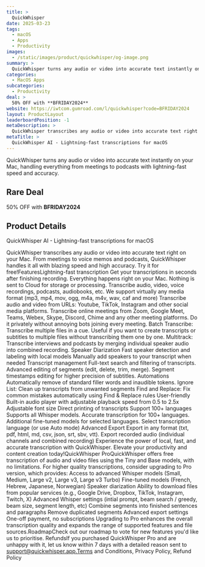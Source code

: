```yaml
---
title: >
  QuickWhisper
date: 2025-03-23
tags:
  - macOS
  - Apps
  - Productivity
images:
  - /static/images/product/quickwhisper/og-image.png
summary: >
  QuickWhisper turns any audio or video into accurate text instantly on your Mac, handling everything from meetings to podcasts with lightning-fast speed and accuracy.
categories:
  - MacOS Apps
subcategories:
  - Productivity
deal: >
  50% OFF with **BFRIDAY2024**
website: https://iwtcom.gumroad.com/l/quickwhisper?code=BFRIDAY2024
layout: ProductLayout
leaderboardPosition: -1
metaDescription: >
  QuickWhisper transcribes any audio or video into accurate text right on your Mac. From meetings to voice memos and podcasts, QuickWhisper handles it all with blazing speed and high accuracy. Try it for free!FeaturesLightning-fast transcription Get your transcriptions in seconds after finishing recording. Everything happens right on your Mac. Nothing is sent to Cloud for storage or processing. Transcribe audio, video, voice recordings, podcasts, audiobooks, etc. We support virtually any media format (mp3, mp4, mov, ogg, m4a, m4v, wav, caf and more) Transcribe audio and video from URLs: Youtube, TikTok, Instagram and other social media platforms. Transcribe online meetings from Zoom, Google Meet, Teams, Webex, Skype, Discord, Chime and any other meeting platforms. Do it privately without annoying bots joining every meeting. Batch Transcribe: Transcribe multiple files in a cue. Useful if you want to create transcripts or subtitles to multiple files without transcribing them one by one. Multitrack: Transcribe interviews and podcasts by merging individual speaker audio into combined recording. Speaker Diarization Fast speaker detection and labeling with local models Manually add speakers to your transcript when needed Transcript management Full-text search and filtering of transcripts. Advanced editing of segments (edit, delete, trim, merge). Segment timestamps editing for higher precision of subtitles. Automations Automatically remove of standard filler words and inaudible tokens. Ignore List: Clean up transcripts from unwanted segments Find and Replace: Fix common mistakes automatically using Find &amp; Replace rules User-friendly Built-in audio player with adjustable playback speed from 0.5 to 2.5x Adjustable font size Direct printing of transcripts Support 100+ languages Supports all Whisper models. Accurate transcription for 100+ languages. Additional fine-tuned models for selected languages. Select transcription language (or use Auto mode) Advanced Export Export in any format (txt, pdf, html, md, csv, json, srt, sbv, vtt). Export recorded audio (individual channels and combined recording) Experience the power of local, fast, and accurate transcription with QuickWhisper. Elevate your productivity and content creation today!QuickWhisper ProQuickWhisper offers free transcription of audio and video files using the Tiny and Base models, with no limitations. For higher quality transcriptions, consider upgrading to Pro version, which provides: Access to advanced Whisper models (Small, Medium, Large v2, Large v3, Large v3 Turbo) Fine-tuned models (French, Hebrew, Japanese, Norwegian) Speaker diarization Ability to download files from popular services (e.g., Google Drive, Dropbox, TikTok, Instagram, Twitch, X) Advanced Whisper settings (intial prompt, beam search / greedy, beam size, segment length, etc) Combine segments into finished sentences and paragraphs Remove duplicated segments Advanced export settings One-off payment, no subscriptions Upgrading to Pro enhances the overall transcription quality and expands the range of supported features and file sources.RoadmapCheck out our roadmap to vote for new features you'd like us to prioritise. RefundsIf you purchased QuickWhisper Pro and are unhappy with it, let us know within 7 days with a detailed reason sent to support@quickwhisper.app.Terms and Conditions, Privacy Policy, Refund Policy
metaTitle: >
  QuickWhisper AI - Lightning-fast transcriptions for macOS
---
```

QuickWhisper turns any audio or video into accurate text instantly on your Mac, handling everything from meetings to podcasts with lightning-fast speed and accuracy.

## Rare Deal

50% OFF with **BFRIDAY2024**

## Product Details

QuickWhisper AI - Lightning-fast transcriptions for macOS

QuickWhisper transcribes any audio or video into accurate text right on your Mac. From meetings to voice memos and podcasts, QuickWhisper handles it all with blazing speed and high accuracy. Try it for free!FeaturesLightning-fast transcription Get your transcriptions in seconds after finishing recording. Everything happens right on your Mac. Nothing is sent to Cloud for storage or processing. Transcribe audio, video, voice recordings, podcasts, audiobooks, etc. We support virtually any media format (mp3, mp4, mov, ogg, m4a, m4v, wav, caf and more) Transcribe audio and video from URLs: Youtube, TikTok, Instagram and other social media platforms. Transcribe online meetings from Zoom, Google Meet, Teams, Webex, Skype, Discord, Chime and any other meeting platforms. Do it privately without annoying bots joining every meeting. Batch Transcribe: Transcribe multiple files in a cue. Useful if you want to create transcripts or subtitles to multiple files without transcribing them one by one. Multitrack: Transcribe interviews and podcasts by merging individual speaker audio into combined recording. Speaker Diarization Fast speaker detection and labeling with local models Manually add speakers to your transcript when needed Transcript management Full-text search and filtering of transcripts. Advanced editing of segments (edit, delete, trim, merge). Segment timestamps editing for higher precision of subtitles. Automations Automatically remove of standard filler words and inaudible tokens. Ignore List: Clean up transcripts from unwanted segments Find and Replace: Fix common mistakes automatically using Find &amp; Replace rules User-friendly Built-in audio player with adjustable playback speed from 0.5 to 2.5x Adjustable font size Direct printing of transcripts Support 100+ languages Supports all Whisper models. Accurate transcription for 100+ languages. Additional fine-tuned models for selected languages. Select transcription language (or use Auto mode) Advanced Export Export in any format (txt, pdf, html, md, csv, json, srt, sbv, vtt). Export recorded audio (individual channels and combined recording) Experience the power of local, fast, and accurate transcription with QuickWhisper. Elevate your productivity and content creation today!QuickWhisper ProQuickWhisper offers free transcription of audio and video files using the Tiny and Base models, with no limitations. For higher quality transcriptions, consider upgrading to Pro version, which provides: Access to advanced Whisper models (Small, Medium, Large v2, Large v3, Large v3 Turbo) Fine-tuned models (French, Hebrew, Japanese, Norwegian) Speaker diarization Ability to download files from popular services (e.g., Google Drive, Dropbox, TikTok, Instagram, Twitch, X) Advanced Whisper settings (intial prompt, beam search / greedy, beam size, segment length, etc) Combine segments into finished sentences and paragraphs Remove duplicated segments Advanced export settings One-off payment, no subscriptions Upgrading to Pro enhances the overall transcription quality and expands the range of supported features and file sources.RoadmapCheck out our roadmap to vote for new features you'd like us to prioritise. RefundsIf you purchased QuickWhisper Pro and are unhappy with it, let us know within 7 days with a detailed reason sent to support@quickwhisper.app.Terms and Conditions, Privacy Policy, Refund Policy
